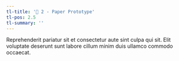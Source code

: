 ```yaml
---
tl-title: '🎨 2 - Paper Prototype'
tl-pos: 2.5
tl-summary: ''
---
```


Reprehenderit pariatur sit et consectetur aute sint culpa qui sit. Elit voluptate deserunt sunt labore cillum minim duis ullamco commodo occaecat.